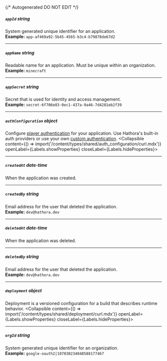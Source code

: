 {/* Autogenerated DO NOT EDIT  */}

##### `appId` _string_
System generated unique identifier for an application.
<br/>
**Example:** `app-af469a92-5b45-4565-b3c4-b79878de67d2`

---
##### `appName` _string_
Readable name for an application. Must be unique within an organization.
<br/>
**Example:** `minecraft`

---
##### `appSecret` _string_
Secret that is used for identity and access management.
<br/>
**Example:** `secret-6f706e83-0ec1-437a-9a46-7d4281eb2f39`

---
##### `authConfiguration` _object_
Configure [player authentication](https://hathora.dev/docs/lobbies\-and\-matchmaking/auth\-service) for your application. Use Hathora's built\-in auth providers or use your own [custom authentication](https://hathora.dev/docs/lobbies\-and\-matchmaking/auth\-service\#custom\-auth\-provider).
<Collapsible content={() => import('/content/types/shared/auth_configuration/curl.mdx')} openLabel={Labels.showProperties} closeLabel={Labels.hideProperties}>
</Collapsible>

---
##### `createdAt` _date-time_
When the application was created.

---
##### `createdBy` _string_
Email address for the user that deleted the application.
<br/>
**Example:** `dev@hathora.dev`

---
##### `deletedAt` _date-time_
When the application was deleted.

---
##### `deletedBy` _string_
Email address for the user that deleted the application.
<br/>
**Example:** `dev@hathora.dev`

---
##### `deployment` _object_
Deployment is a versioned configuration for a build that describes runtime behavior.
<Collapsible content={() => import('/content/types/shared/deployment/curl.mdx')} openLabel={Labels.showProperties} closeLabel={Labels.hideProperties}>
</Collapsible>

---
##### `orgId` _string_
System generated unique identifier for an organization.
<br/>
**Example:** `google-oauth2|107030234048588177467`


